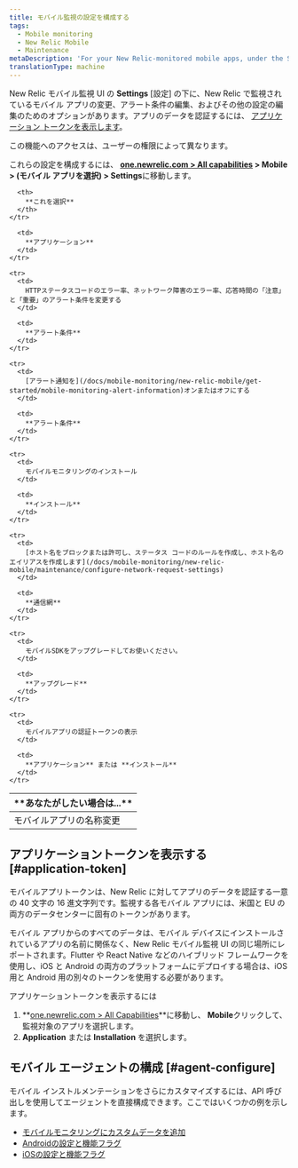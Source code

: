 ```yaml
---
title: モバイル監視の設定を構成する
tags:
  - Mobile monitoring
  - New Relic Mobile
  - Maintenance
metaDescription: 'For your New Relic-monitored mobile apps, under the Settings tab there are options for editing various settings.'
translationType: machine
---
```


New Relic モバイル監視 UI の **Settings** \[設定] の下に、New Relic で監視されているモバイル アプリの変更、アラート条件の編集、およびその他の設定の編集のためのオプションがあります。アプリのデータを認証するには、 [アプリケーション トークンを表示します](/docs/mobile-monitoring/new-relic-mobile/maintenance/configure-settings-for-mobile-monitoring/#application-token)。

<Callout variant="important">
  この機能へのアクセスは、ユーザーの権限によって異なります。
</Callout>

これらの設定を構成するには、 **[one.newrelic.com > All capabilities](https://one.newrelic.com/all-capabilities) > Mobile > (モバイル アプリを選択) > Settings**に移動します。

<table>
  <thead>
    <tr>
      <th width={350}>
        **あなたがしたい場合は...**
      </th>

      <th>
        **これを選択**
      </th>
    </tr>
  </thead>

  <tbody>
    <tr>
      <td>
        モバイルアプリの名称変更
      </td>

      <td>
        **アプリケーション**
      </td>
    </tr>

    <tr>
      <td>
        HTTPステータスコードのエラー率、ネットワーク障害のエラー率、応答時間の「注意」と「重要」のアラート条件を変更する
      </td>

      <td>
        **アラート条件**
      </td>
    </tr>

    <tr>
      <td>
        [アラート通知を](/docs/mobile-monitoring/new-relic-mobile/get-started/mobile-monitoring-alert-information)オンまたはオフにする
      </td>

      <td>
        **アラート条件**
      </td>
    </tr>

    <tr>
      <td>
        モバイルモニタリングのインストール
      </td>

      <td>
        **インストール**
      </td>
    </tr>

    <tr>
      <td>
        [ホスト名をブロックまたは許可し、ステータス コードのルールを作成し、ホスト名のエイリアスを作成します](/docs/mobile-monitoring/new-relic-mobile/maintenance/configure-network-request-settings)
      </td>

      <td>
        **通信網**
      </td>
    </tr>

    <tr>
      <td>
        モバイルSDKをアップグレードしてお使いください。
      </td>

      <td>
        **アップグレード**
      </td>
    </tr>

    <tr>
      <td>
        モバイルアプリの認証トークンの表示
      </td>

      <td>
        **アプリケーション** または **インストール**
      </td>
    </tr>
  </tbody>
</table>

## アプリケーショントークンを表示する [#application-token]

モバイルアプリトークンは、New Relic に対してアプリのデータを認証する一意の 40 文字の 16 進文字列です。監視する各モバイル アプリには、米国と EU の両方のデータセンターに固有のトークンがあります。

モバイル アプリからのすべてのデータは、モバイル デバイスにインストールされているアプリの名前に関係なく、New Relic モバイル監視 UI の同じ場所にレポートされます。Flutter や React Native などのハイブリッド フレームワークを使用し、iOS と Android の両方のプラットフォームにデプロイする場合は、iOS 用と Android 用の別々のトークンを使用する必要があります。

アプリケーショントークンを表示するには

1. **[one.newrelic.com > All Capabilities](https://one.newrelic.com/all-capabilities)**に移動し、 **Mobile**クリックして、監視対象のアプリを選択します。
2. **Application** または **Installation** を選択します。

## モバイル エージェントの構成 [#agent-configure]

モバイル インストルメンテーションをさらにカスタマイズするには、API 呼び出しを使用してエージェントを直接構成できます。ここではいくつかの例を示します。

* [モバイルモニタリングにカスタムデータを追加](/docs/mobile-monitoring/new-relic-mobile/maintenance/add-custom-data-new-relic-mobile)
* [Androidの設定と機能フラグ](/docs/mobile-monitoring/new-relic-mobile-android/install-configure/android-agent-configuration-feature-flags)
* [iOSの設定と機能フラグ](/docs/mobile-monitoring/new-relic-mobile-ios/api-guides/ios-agent-configuration-feature-flags)